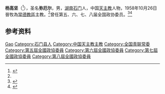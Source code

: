 '''杨高坚'''（{{bd|1913年|9月28日|1995年|1月20日}}<ref name=":0">{{Cite web|title=Patriotic Bishop Michael Yang Gao-jian [Catholic-Hierarchy]|url=https://www.catholic-hierarchy.org/bishop/byanggj.html|access-date=2022-04-18|work=www.catholic-hierarchy.org|archive-date=2021-12-19|archive-url=https://web.archive.org/web/20211219191509/https://www.catholic-hierarchy.org/bishop/byanggj.html}}</ref>），圣名'''弥厄尔'''，男，[[湖南|湖南]][[石门县|石门]]人，中国[[天主教|天主教]]人物，1958年10月26日晉牧為[[天主教常德教区|常德教區]]主教。<ref name=":0" />曾任第五、六、七、八届全国政协委员。<ref>{{Cite book|title=历届全国政协委员人名辞典|author=|publisher=中国国际广播出版社|year=1996|isbn=9787507813746|location=北京|pages=286}}</ref><ref>{{Cite book|title=中华人民共和国职官志|author=何虎生, 李耀东, 向常福主编|publisher=中国社会出版社|year=2003|isbn=9787800883934|location=北京|pages=}}</ref>

== 参考资料 ==
{{reflist}}

{{中国人物小作品}}
{{中华全国青年联合会第三届委员会}}

{{Authority control}}
{{DEFAULTSORT:Yang杨}}
[[Category:杨姓|Gao]]
[[Category:石门县人|Category:石门县人]]
[[Category:中国天主教主教|Category:中国天主教主教]]
[[Category:全国青联常委|Category:全国青联常委]]
[[Category:第五屆全國政協委員|Category:第五屆全國政協委員]]
[[Category:第六屆全國政協委員|Category:第六屆全國政協委員]]
[[Category:第七屆全國政協委員|Category:第七屆全國政協委員]]
[[Category:第八屆全國政協委員|Category:第八屆全國政協委員]]